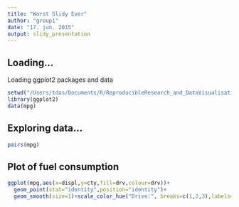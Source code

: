 ```yaml
---
title: "Worst Slidy Ever"
author: "group1"
date: "17. jun. 2015"
output: slidy_presentation
---
```


## Loading...

Loading ggplot2 packages and data
```r
setwd("/Users/tdas/Documents/R/ReproducibleResearch_and_DataVisualisation_in_R/RepResDatViz_ALS/StudentMaterials/turtorailKnitr_ALS")
library(ggplot2)
data(mpg)
```

## Exploring data... 
```r
pairs(mpg)
```


## Plot of fuel consumption

```r
ggplot(mpg,aes(x=displ,y=cty,fill=drv,colour=drv))+
  geom_point(stat="identity",position="identity")+
  geom_smooth(size=1)+scale_color_hue("Drive:", breaks=c(1,2,3),labels=c("4wd","front","rear"))
```




